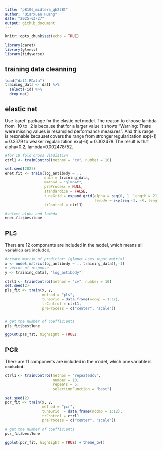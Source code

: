 ```yaml
---
title: "p8106_midterm_qh2285"
author: "Qianxuan Huang"
date: "2025-03-27"
output: github_document
---
```


```r
knitr::opts_chunk$set(echo = TRUE)
```

```r
library(caret)
library(glmnet)
library(tidyverse)
```

## training data cleanning
```r
load("dat1.RData")
training_data <- dat1 %>%
  select(-id) %>% 
  drop_na() 
```

## elastic net

Use 'caret' package for the elastic net model. The reason to choose lambda from -10 to -2 is because that for a larger value it shows "Warning: There were missing values in resampled performance measures". And this range is resonable becauset covers the range from stronger regularization exp(-1) ≈ 0.3679 to weaker regularization exp(-6) ≈ 0.002478.
The result is that alpha=0.2, lambda=0.002478752.
```r
#for 10 fold cross viadiation 
ctrl1 <- trainControl(method = "cv", number = 10)

set.seed(2025)
enet.fit <- train(log_antibody ~ .,
                  data = training_data,
                  method = "glmnet",
                  preProcess = NULL, 
                  standardize = FALSE,
                  tuneGrid = expand.grid(alpha = seq(0, 1, length = 21), 
                                         lambda = exp(seq(-1, -6, length = 100))),
                  trControl = ctrl1)

#select alpha and lambda
enet.fit$bestTune


```

## PLS
There are 12 components are included in the model, which means all variables are included.
```r
#create matrix of predictors (glmnet uses input matrix)
x <- model.matrix(log_antibody ~ ., training_data)[,-1] 
# vector of response
y <- training_data[, "log_antibody"]

ctrl1 <- trainControl(method = "cv", number = 10)
set.seed(2)
pls_fit <- train(x, y,
                 method = "pls",
                 tuneGrid = data.frame(ncomp = 1:12),
                 trControl = ctrl1,
                 preProcess = c("center", "scale"))


# get the number of coefficients
pls_fit$bestTune

ggplot(pls_fit, highlight = TRUE)

```

## PCR
There are 11 components are included in the model, which one variable is excluded.
```r
ctrl1 <- trainControl(method = "repeatedcv", 
                      number = 10,
                      repeats = 5,
                      selectionFunction = "best")

set.seed(2)
pcr_fit <- train(x, y,
                 method = "pcr",
                 tuneGrid  = data.frame(ncomp = 1:12),
                 trControl = ctrl1,
                 preProcess = c("center", "scale"))

# get the number of coefficients
pcr_fit$bestTune

ggplot(pcr_fit, highlight = TRUE) + theme_bw()


```


